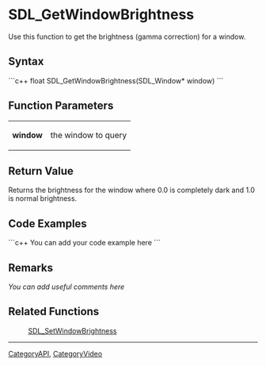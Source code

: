<!-- pragma section-numbers off -->
<!-- pragma camelcase off -->

= SDL_GetWindowBrightness =
Use this function to get the brightness (gamma correction) for a window.


== Syntax ==
```c++
float SDL_GetWindowBrightness(SDL_Window* window)
```

== Function Parameters ==
{|
|'''window'''
|the window to query
|}

== Return Value ==
Returns the brightness for the window where 0.0 is completely dark and 1.0 is normal brightness.

== Code Examples ==
```c++
You can add your code example here
```

== Remarks ==
''You can add useful comments here''

== Related Functions ==
:[[SDL_SetWindowBrightness]]

----
[[CategoryAPI]], [[CategoryVideo]]
